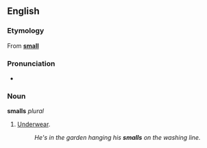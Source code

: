 ==English==

===Etymology===
From '''[[small]]'''

===Pronunciation===
*{{rhymes|ɔːlz}}

===Noun===
'''smalls''' ''plural''

# {{context|UK|informal}} [[underwear|Underwear]].
#:''He's in the garden hanging his '''smalls''' on the washing line.''